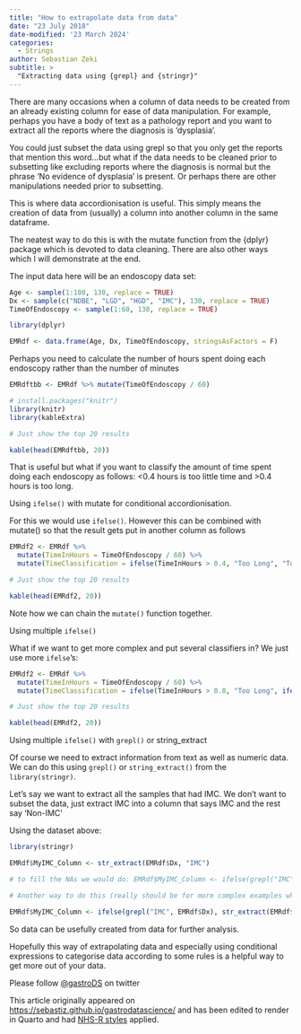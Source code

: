 ```yaml
---
title: "How to extrapolate data from data"
date: "23 July 2018"
date-modified: '23 March 2024'
categories:
  - Strings
author: Sebastian Zeki
subtitle: >
  "Extracting data using {grepl} and {stringr}"
---
```


There are many occasions when a column of data needs to be created from an already existing column for ease of data manipulation. For example, perhaps you have a body of text as a pathology report and you want to extract all the reports where the diagnosis is ‘dysplasia'. 

You could just subset the data using grepl so that you only get the reports that mention this word…but what if the data needs to be cleaned prior to subsetting like excluding reports where the diagnosis is normal but the phrase ‘No evidence of dysplasia' is present. Or perhaps there are other manipulations needed prior to subsetting.

This is where data accordionisation is useful. This simply means the creation of data from (usually) a column into another column in the same dataframe.

The neatest way to do this is with the mutate function from the {dplyr} package which is devoted to data cleaning. There are also other ways which I will demonstrate at the end.

The input data here will be an endoscopy data set:

```r
Age <- sample(1:100, 130, replace = TRUE)
Dx <- sample(c("NDBE", "LGD", "HGD", "IMC"), 130, replace = TRUE)
TimeOfEndoscopy <- sample(1:60, 130, replace = TRUE)

library(dplyr)

EMRdf <- data.frame(Age, Dx, TimeOfEndoscopy, stringsAsFactors = F)
```

Perhaps you need to calculate the number of hours spent doing each endoscopy rather than the number of minutes

```r
EMRdftbb <- EMRdf %>% mutate(TimeOfEndoscopy / 60)

# install.packages("knitr")
library(knitr)
library(kableExtra)

# Just show the top 20 results

kable(head(EMRdftbb, 20))
```

That is useful but what if you want to classify the amount of time spent doing each endoscopy as follows: <0.4 hours is too little time and >0.4 hours is too long.

Using `ifelse()` with mutate for conditional accordionisation.

For this we would use `ifelse()`. However this can be combined with mutate() so that the result gets put in another column as follows

```r
EMRdf2 <- EMRdf %>%
  mutate(TimeInHours = TimeOfEndoscopy / 60) %>%
  mutate(TimeClassification = ifelse(TimeInHours > 0.4, "Too Long", "Too Short"))

# Just show the top 20 results

kable(head(EMRdf2, 20))
```

Note how we can chain the `mutate()` function together.

Using multiple `ifelse()`

What if we want to get more complex and put several classifiers in? We just use more `ifelse`'s:

```r
EMRdf2 <- EMRdf %>%
  mutate(TimeInHours = TimeOfEndoscopy / 60) %>%
  mutate(TimeClassification = ifelse(TimeInHours > 0.8, "Too Long", ifelse(TimeInHours < 0.5, "Too Short", ifelse(TimeInHours >= 0.5 & TimeInHours <= 0.8, "Just Right", "N"))))

# Just show the top 20 results

kable(head(EMRdf2, 20))
```

Using multiple `ifelse()` with `grepl()` or string_extract

Of course we need to extract information from text as well as numeric data. We can do this using `grepl()` or `string_extract()` from the `library(stringr)`.

Let's say we want to extract all the samples that had IMC. We don't want to subset the data, just extract IMC into a column that says IMC and the rest say 'Non-IMC'

Using the dataset above:

```r
library(stringr)

EMRdf$MyIMC_Column <- str_extract(EMRdf$Dx, "IMC")

# to fill the NAs we would do: EMRdf$MyIMC_Column <- ifelse(grepl("IMC",EMRdf$Dx),"IMC","NoIMC")

# Another way to do this (really should be for more complex examples when you want to extract the entire contents of the cell that has the match)

EMRdf$MyIMC_Column <- ifelse(grepl("IMC", EMRdf$Dx), str_extract(EMRdf$Dx, "IMC"), "NoIMC")
```

So data can be usefully created from data for further analysis.

Hopefully this way of extrapolating data and especially using conditional expressions to categorise data according to some rules is a helpful way to get more out of your data.

Please follow [@gastroDS](https://twitter.com/GastroDS) on twitter

This article originally appeared on [https://sebastiz.github.io/gastrodatascience/](https://sebastiz.github.io/gastrodatascience/) and has been edited to render in Quarto and had [NHS-R styles](https://nhsrway.nhsrcommunity.com/style-guides.html#style-guide-for-code) applied.
